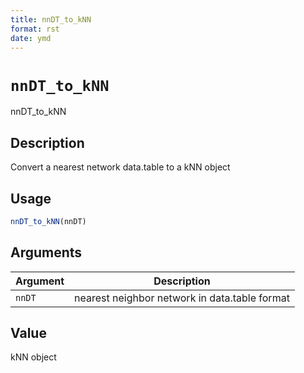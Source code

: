 ```yaml
--- 
title: nnDT_to_kNN 
format: rst 
date: ymd 
--- 
```

# `nnDT_to_kNN`

nnDT_to_kNN


## Description

Convert a nearest network data.table to a kNN object


## Usage

```r
nnDT_to_kNN(nnDT)
```


## Arguments

Argument      |Description
------------- |----------------
`nnDT`     |     nearest neighbor network in data.table format


## Value

kNN object


